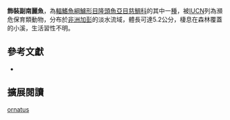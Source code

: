 {{Speciesbox
| name = 飾裝副南麗魚
| status = EN
| status_system = IUCN3.1
| image = 
| image_width = 260px
| image_caption = 
| genus = Parananochromis
| species = ornatus
| authority = [[Lamboj|Lamboj]] & [[Stiassny|Stiassny]], 2003
| synonyms = 
}}
'''飾裝副南麗魚'''，為[[輻鰭魚綱|輻鰭魚綱]][[鱸形目|鱸形目]][[隆頭魚亞目|隆頭魚亞目]][[慈鯛科|慈鯛科]]的其中一[[種|種]]，被[[IUCN|IUCN]]列為瀕危保育類動物，分布於[[非洲|非洲]][[加彭|加彭]]的淡水流域，體長可達5.2公分，棲息在森林覆蓋的小溪，生活習性不明。

== 參考文獻 ==
*{{FishBase_species|genus=Parananochromis|species=ornatus |year=2013|month=4}}

== 擴展閱讀 ==
{{refbegin}}
{{wikispecies-inline|Parananochromis ornatus |飾裝副南麗魚}}
{{refend}}
{{Taxonbar|from=Q5678714}}

[[Category:副南麗魚屬|ornatus]]


{{鱸形目小作品}}